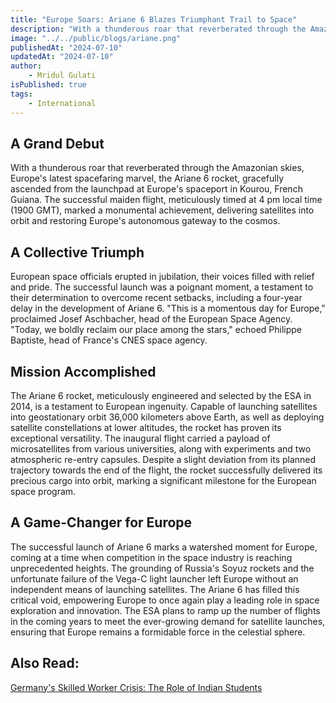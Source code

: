 ```yaml
---
title: "Europe Soars: Ariane 6 Blazes Triumphant Trail to Space"
description: "With a thunderous roar that reverberated through the Amazonian skies, Europe's latest spacefaring marvel, the Ariane 6 rocket, gracefully ascended from the launchpad at Europe's spaceport in Kourou, French Guiana. The successful maiden flight, meticulously timed at 4 pm local time (1900 GMT), marked a monumental achievement, delivering satellites into orbit and restoring Europe's autonomous gateway to the cosmos."
image: "../../public/blogs/ariane.png"
publishedAt: "2024-07-10"
updatedAt: "2024-07-10"
author: 
    - Mridul Gulati
isPublished: true
tags: 
    - International
---
```


## A Grand Debut

With a thunderous roar that reverberated through the Amazonian skies, Europe's latest spacefaring marvel, the Ariane 6 rocket, gracefully ascended from the launchpad at Europe's spaceport in Kourou, French Guiana. The successful maiden flight, meticulously timed at 4 pm local time (1900 GMT), marked a monumental achievement, delivering satellites into orbit and restoring Europe's autonomous gateway to the cosmos.

## A Collective Triumph

European space officials erupted in jubilation, their voices filled with relief and pride. The successful launch was a poignant moment, a testament to their determination to overcome recent setbacks, including a four-year delay in the development of Ariane 6. "This is a momentous day for Europe," proclaimed Josef Aschbacher, head of the European Space Agency. "Today, we boldly reclaim our place among the stars," echoed Philippe Baptiste, head of France's CNES space agency.

## Mission Accomplished

The Ariane 6 rocket, meticulously engineered and selected by the ESA in 2014, is a testament to European ingenuity. Capable of launching satellites into geostationary orbit 36,000 kilometers above Earth, as well as deploying satellite constellations at lower altitudes, the rocket has proven its exceptional versatility. The inaugural flight carried a payload of microsatellites from various universities, along with experiments and two atmospheric re-entry capsules. Despite a slight deviation from its planned trajectory towards the end of the flight, the rocket successfully delivered its precious cargo into orbit, marking a significant milestone for the European space program.

## A Game-Changer for Europe

The successful launch of Ariane 6 marks a watershed moment for Europe, coming at a time when competition in the space industry is reaching unprecedented heights. The grounding of Russia's Soyuz rockets and the unfortunate failure of the Vega-C light launcher left Europe without an independent means of launching satellites. The Ariane 6 has filled this critical void, empowering Europe to once again play a leading role in space exploration and innovation. The ESA plans to ramp up the number of flights in the coming years to meet the ever-growing demand for satellite launches, ensuring that Europe remains a formidable force in the celestial sphere.

## Also Read: 

[Germany's Skilled Worker Crisis: The Role of Indian Students](https://onlinekhabri.com/blog/germany-skilled-worker-crisis-role-of-india)


